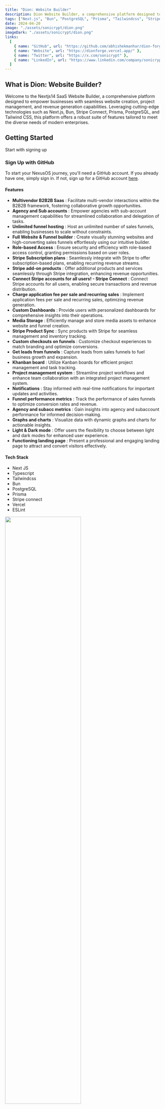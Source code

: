 ```yaml
---
title: "Dion: Website Builder"
description: Dion Website Builder, a comprehensive platform designed to empower businesses with seamless website creation, project management, and revenue generation capabilities. 
tags: ["Next.js", "Bun", "PostgreSQL", "Prisma", "Tailwindcss", "Stripe connect"]
date: 2024-04-20
image: "./assets/sonicrypt/dion.png"
imageDark: "./assets/sonicrypt/dion.png"
links:
  [
    { name: "GitHub", url: "https://github.com/abhishekmanhar/dion-forge" },
    { name: "Website", url: "https://dionforge.vercel.app/" },
    { name: "Twitter", url: "https://x.com/sonicrypt" },
    { name: "LinkedIn", url: "https://www.linkedin.com/company/sonicrypt" },
  ]
---
```


## What is Dion: Website Builder?
Welcome to the Nextjs14 SaaS Website Builder, a comprehensive platform designed to empower businesses with seamless website creation, project management, and revenue generation capabilities. Leveraging cutting-edge technologies such as Next.js, Bun, Stripe Connect, Prisma, PostgreSQL, and Tailwind CSS, this platform offers a robust suite of features tailored to meet the diverse needs of modern enterprises.

## Getting Started

Start with signing up

### Sign Up with GitHub

To start your NexusOS journey, you'll need a GitHub account. If you already have one, simply sign in. If not, sign up for a GitHub account [here](https://github.com/join).

#### Features

- **Multivendor B2B2B Saas** : Facilitate multi-vendor interactions within the B2B2B framework, fostering collaborative growth opportunities.
- **Agency and Sub accounts** : Empower agencies with sub-account management capabilities for streamlined collaboration and delegation of tasks.
- **Unlimited funnel hosting** : Host an unlimited number of sales funnels, enabling businesses to scale without constraints.
- **Full Website & Funnel builder** : Create visually stunning websites and high-converting sales funnels effortlessly using our intuitive builder.
- **Role-based Access** : Ensure security and efficiency with role-based access control, granting permissions based on user roles.
- **Stripe Subscription plans** : Seamlessly integrate with Stripe to offer subscription-based plans, enabling recurring revenue streams.
- **Stripe add-on products** : Offer additional products and services seamlessly through Stripe integration, enhancing revenue opportunities.
- **Connect Stripe accounts for all users! - Stripe Connect** : Connect Stripe accounts for all users, enabling secure transactions and revenue distribution.
- **Charge application fee per sale and recurring sales** : Implement application fees per sale and recurring sales, optimizing revenue generation.
- **Custom Dashboards** : Provide users with personalized dashboards for comprehensive insights into their operations.
- **Media Storage** : Efficiently manage and store media assets to enhance website and funnel creation.
- **Stripe Product Sync** : Sync products with Stripe for seamless management and inventory tracking.
- **Custom checkouts on funnels** : Customize checkout experiences to match branding and optimize conversions.
- **Get leads from funnels** : Capture leads from sales funnels to fuel business growth and expansion.
- **Khanban board** : Utilize Kanban boards for efficient project management and task tracking.
- **Project management system** : Streamline project workflows and enhance team collaboration with an integrated project management system.
- **Notifications** : Stay informed with real-time notifications for important updates and activities.
- **Funnel performance metrics** : Track the performance of sales funnels to optimize conversion rates and revenue.
- **Agency and subacc metrics** : Gain insights into agency and subaccount performance for informed decision-making.
- **Graphs and charts** : Visualize data with dynamic graphs and charts for actionable insights.
- **Light & Dark mode** : Offer users the flexibility to choose between light and dark modes for enhanced user experience.
- **Functioning landing page** : Present a professional and engaging landing page to attract and convert visitors effectively.


#### Tech Stack

- Next JS
- Typescript
- Tailwindcss
- Bun
- PostgreSQL
- Prisma
- Stripe connect
- Vercel
- ESLint



<div className="flex justify-center items-center">
  <img
    width="70%"
    src="https://github.com/rudrodip/rudrodip/assets/77154365/3b034a80-8fb4-4c1b-9671-bbd13850e3c8"
  />
</div>

---

## Setting Up a Virtual Environment

It's a good practice to work within a virtual environment to isolate your project's dependencies. Here's how to set up and activate a virtual environment:

1. Open a terminal or command prompt.

2. Clone this repository to your local machine:

```bash
git clone https://github.com/abhishekmanhar/dion-forge.git
```

3. Navigate to your project directory:

```bash
cd  dion-forge
```

4. Install the required dependencies:

```bash
npm install
```

5. Run the project:


```bash
npm start
```

## Useful Links

- [ShadCN UI Theme Generator] (https://gradient.page/tools/shadcn-ui-theme-generator)
- [Ibelick Backgrounds] (https://bg.ibelick.com/)
- [Neon Console] (https://console.neon.tech/)
- [Stripe Dashboard] (https://dashboard.stripe.com/)

